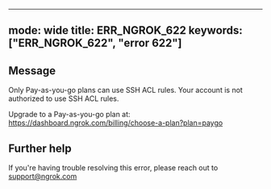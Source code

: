 
---
mode: wide
title: ERR_NGROK_622
keywords: ["ERR_NGROK_622", "error 622"]
---

## Message
Only Pay-as-you-go plans can use SSH ACL rules.
Your account is not authorized to use SSH ACL rules.

Upgrade to a Pay-as-you-go plan at: https://dashboard.ngrok.com/billing/choose-a-plan?plan=paygo




## Further help
If you're having trouble resolving this error, please reach out to [support@ngrok.com](mailto:support@ngrok.com?subject=Help%20with%20ERR_NGROK_622)

